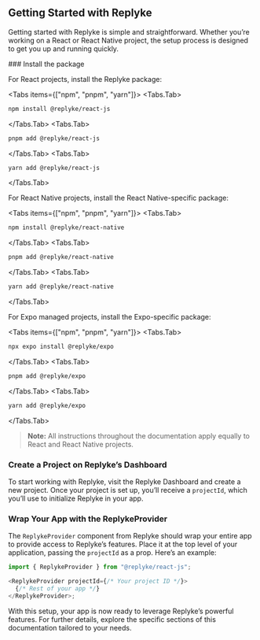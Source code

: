 
## Getting Started with Replyke

Getting started with Replyke is simple and straightforward. Whether you’re working on a React or React Native project, the setup process is designed to get you up and running quickly.

<Steps>
### Install the package
 
For React projects, install the Replyke package:

<Tabs items={["npm", "pnpm", "yarn"]}>
  <Tabs.Tab>
  ```bash
  npm install @replyke/react-js
  ```
  </Tabs.Tab>
    <Tabs.Tab>
  ```bash
  pnpm add @replyke/react-js
  ```
  </Tabs.Tab>
    <Tabs.Tab>
  ```bash
  yarn add @replyke/react-js
  ```
  </Tabs.Tab>
</Tabs>

For React Native projects, install the React Native-specific package:

<Tabs items={["npm", "pnpm", "yarn"]}>
  <Tabs.Tab>
  ```bash
  npm install @replyke/react-native
  ```
  </Tabs.Tab>
    <Tabs.Tab>
  ```bash
  pnpm add @replyke/react-native
  ```
  </Tabs.Tab>
    <Tabs.Tab>
  ```bash
  yarn add @replyke/react-native
  ```
  </Tabs.Tab>
</Tabs>

For Expo managed projects, install the Expo-specific package:

<Tabs items={["npm", "pnpm", "yarn"]}>
  <Tabs.Tab>
  ```bash
  npx expo install @replyke/expo
  ```
  </Tabs.Tab>
    <Tabs.Tab>
  ```bash
  pnpm add @replyke/expo
  ```
  </Tabs.Tab>
    <Tabs.Tab>
  ```bash
  yarn add @replyke/expo
  ```
  </Tabs.Tab>
</Tabs>

> **Note:** All instructions throughout the documentation apply equally to React and React Native projects.

### Create a Project on Replyke’s Dashboard

To start working with Replyke, visit the Replyke Dashboard and create a new project. Once your project is set up, you’ll receive a `projectId`, which you’ll use to initialize Replyke in your app.

### Wrap Your App with the ReplykeProvider

The `ReplykeProvider` component from Replyke should wrap your entire app to provide access to Replyke’s features. Place it at the top level of your application, passing the `projectId` as a prop. Here’s an example:

```javascript
import { ReplykeProvider } from "@replyke/react-js";

<ReplykeProvider projectId={/* Your project ID */}>
  {/* Rest of your app */}
</ReplykeProvider>;
```

With this setup, your app is now ready to leverage Replyke’s powerful features. For further details, explore the specific sections of this documentation tailored to your needs.

</Steps>
